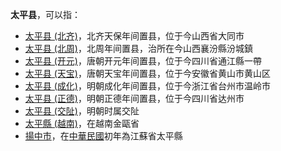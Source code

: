 '''太平县'''，可以指：
*[[太平县_(北齐)|太平县 (北齐)]]，北齐天保年间置县，位于今山西省大同市
*[[太平县_(北周)|太平县 (北周)]]，北周年间置县，治所在今山西襄汾縣汾城鎮
*[[太平县_(开元)|太平县 (开元)]]，唐朝开元年间置县，位于今四川省通江縣一帶
*[[太平县_(天宝)|太平县 (天宝)]]，唐朝天宝年间置县，位于今安徽省黄山市黄山区
*[[太平县_(成化)|太平县 (成化)]]，明朝成化年间置县，位于今浙江省台州市温岭市
*[[太平县_(正德)|太平县 (正德)]]，明朝正德年间置县，位于今四川省达州市
*[[太平县_(交阯)|太平县 (交阯)]]，明朝时属交阯
*[[太平縣_(越南)|太平縣 (越南)]]，在越南金甌省
* [[揚中市|揚中市]]，在[[中華民國|中華民國]]初年為江蘇省太平縣

{{Disambig|T|Cat=三字亚洲县名消歧义}}